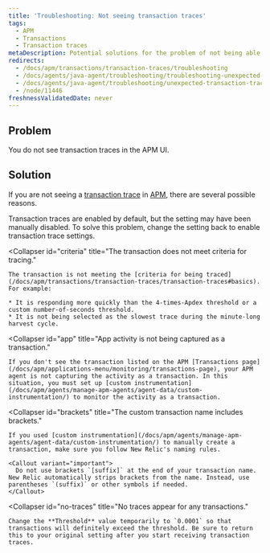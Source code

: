 ```yaml
---
title: 'Troubleshooting: Not seeing transaction traces'
tags:
  - APM
  - Transactions
  - Transaction traces
metaDescription: Potential solutions for the problem of not being able to find transaction traces in APM.
redirects:
  - /docs/apm/transactions/transaction-traces/troubleshooting
  - /docs/agents/java-agent/troubleshooting/troubleshooting-unexpected-transaction-traces
  - /docs/agents/java-agent/troubleshooting/unexpected-transaction-traces-java
  - /node/11446
freshnessValidatedDate: never
---
```


## Problem

You do not see transaction traces in the APM UI.

## Solution

If you are not seeing a [transaction trace](/docs/apm/transactions/transaction-traces/transaction-traces) in [APM](/docs/apm/new-relic-apm/getting-started/welcome-new-relic-apm), there are several possible reasons.

<CollapserGroup>
  <Collapser
    id="disabled"
    title="Transaction tracing was disabled."
  >
    Transaction traces are enabled by default, but the setting may have been manually disabled. To solve this problem, change the setting back to enable transaction trace settings.
  </Collapser>

  <Collapser
    id="criteria"
    title="The transaction does not meet criteria for tracing."
  >
    The transaction is not meeting the [criteria for being traced](/docs/apm/transactions/transaction-traces/transaction-traces#basics). For example:

    * It is responding more quickly than the 4-times-Apdex threshold or a custom number-of-seconds threshold.
    * It is not being selected as the slowest trace during the minute-long harvest cycle.
  </Collapser>

  <Collapser
    id="app"
    title="App activity is not being captured as a transaction."
  >
    If you don't see the transaction listed on the APM [Transactions page](/docs/apm/applications-menu/monitoring/transactions-page), your APM agent is not capturing the activity as a transaction. In this situation, you must set up [custom instrumentation](/docs/apm/agents/manage-apm-agents/agent-data/custom-instrumentation/) to monitor the activity as a transaction.
  </Collapser>

  <Collapser
    id="brackets"
    title="The custom transaction name includes brackets."
  >
    If you used [custom instrumentation](/docs/apm/agents/manage-apm-agents/agent-data/custom-instrumentation/) to manually create a transaction, make sure you follow New Relic's naming rules.

    <Callout variant="important">
      Do not use brackets `[suffix]` at the end of your transaction name. New Relic automatically strips brackets from the name. Instead, use parentheses `(suffix)` or other symbols if needed.
    </Callout>
  </Collapser>

  <Collapser
    id="no-traces"
    title="No traces appear for any transactions."
  >
    Change the **Threshold** value temporarily to `0.0001` so that transactions will definitely exceed the threshold. Be sure to return this to your original setting after you start receiving transaction traces.
  </Collapser>
</CollapserGroup>
